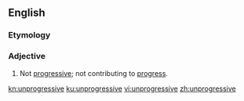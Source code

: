 ==English==

===Etymology===
{{prefix|en|un|progressive}}

===Adjective===
{{en-adj}}

# Not [[progressive]]; not contributing to [[progress]].

[[kn:unprogressive]]
[[ku:unprogressive]]
[[vi:unprogressive]]
[[zh:unprogressive]]